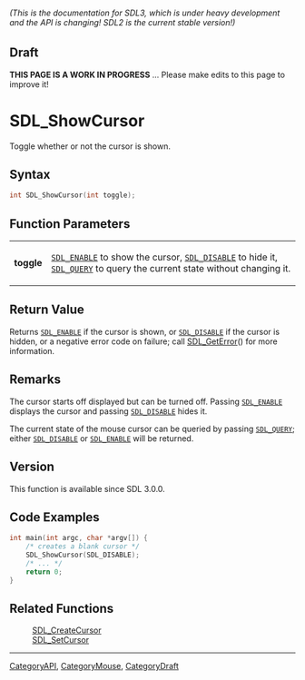 ====== (This is the documentation for SDL3, which is under heavy development and the API is changing! SDL2 is the current stable version!) ======

== Draft ==

'''THIS PAGE IS A WORK IN PROGRESS''' ... Please make edits to this page to improve it!
= SDL_ShowCursor =

Toggle whether or not the cursor is shown.

== Syntax ==

<syntaxhighlight lang='c'>
int SDL_ShowCursor(int toggle);
</syntaxhighlight>

== Function Parameters ==

{|
|'''toggle'''
|<code>[[SDL_ENABLE]]</code> to show the cursor, <code>[[SDL_DISABLE]]</code> to hide it, <code>[[SDL_QUERY]]</code> to query the current state without changing it.
|}

== Return Value ==

Returns <code>[[SDL_ENABLE]]</code> if the cursor is shown, or
<code>[[SDL_DISABLE]]</code> if the cursor is hidden, or a negative error
code on failure; call [[SDL_GetError]]() for more information.

== Remarks ==

The cursor starts off displayed but can be turned off. Passing
<code>[[SDL_ENABLE]]</code> displays the cursor and passing
<code>[[SDL_DISABLE]]</code> hides it.

The current state of the mouse cursor can be queried by passing
<code>[[SDL_QUERY]]</code>; either <code>[[SDL_DISABLE]]</code> or
<code>[[SDL_ENABLE]]</code> will be returned.

== Version ==

This function is available since SDL 3.0.0.

== Code Examples ==

<syntaxhighlight lang='c++'>
int main(int argc, char *argv[]) {
    /* creates a blank cursor */
    SDL_ShowCursor(SDL_DISABLE);
    /* ... */
    return 0;
}
</syntaxhighlight>

== Related Functions ==

:[[SDL_CreateCursor]]
:[[SDL_SetCursor]]

----
[[CategoryAPI]], [[CategoryMouse]], [[CategoryDraft]]


